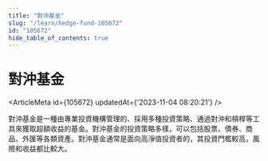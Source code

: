 ```yaml
---
title: "對沖基金"
slug: "/learn/hedge-fund-105672"
id: "105672"
hide_table_of_contents: true
---
```



# 對沖基金

<ArticleMeta id={105672} updatedAt={'2023-11-04 08:20:21'} />
<div className='border-solid border-b border-t-0 my-4 border-[var(--ifm-color-gray-300)]' />

對沖基金是一種由專業投資機構管理的、採用多種投資策略、通過對沖和槓桿等工具來獲取超額收益的基金。對沖基金的投資策略多樣，可以包括股票、債券、商品、外匯等各類資產。對沖基金通常是面向高淨值投資者的，其投資門檻較高，風險和收益都比較大。

